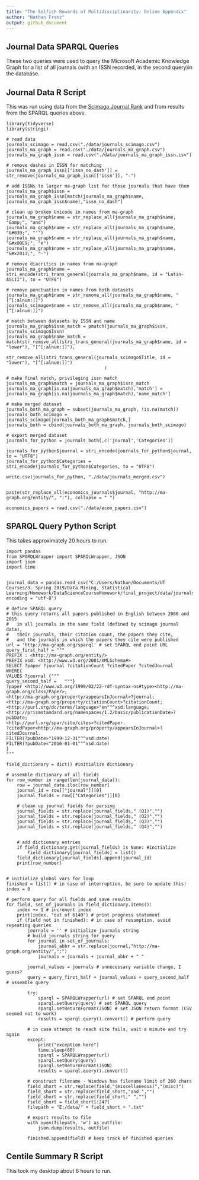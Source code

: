 ```yaml
---
title: "The Selfish Rewards of Multidisciplinarity: Online Appendix"
author: "Nathan Franz"
output: github_document
---
```


## Journal Data SPARQL Queries

These two queries were used to query the Microsoft Academic Knowledge Graph for a list of all journals (with an ISSN recorded, in the second query)in the database.

## Journal Data R Script

This was run using data from the [Scimago Journal Rank](https://www.scimagojr.com/journalrank.php?out=xls) and from results from the SPARQL queries above.

```
library(tidyverse)
library(stringi)

# read data
journals_scimago = read.csv("./data/journals_scimago.csv")
journals_ma_graph = read.csv("./data/journals_ma_graph.csv")
journals_ma_graph_issn = read.csv("./data/journals_ma_graph_issn.csv")

# remove dashes in ISSN for matching
journals_ma_graph_issn[['issn_no_dash']] = str_remove(journals_ma_graph_issn[['issn']], "-")

# add ISSNs to larger ma-graph list for those journals that have them
journals_ma_graph$issn = journals_ma_graph_issn[match(journals_ma_graph$name, journals_ma_graph_issn$name),"issn_no_dash"]

# clean up broken Unicode in names from ma-graph
journals_ma_graph$name = str_replace_all(journals_ma_graph$name, "&amp;", "and")
journals_ma_graph$name = str_replace_all(journals_ma_graph$name, "&#039;", "'")
journals_ma_graph$name = str_replace_all(journals_ma_graph$name, "&#x00E9;", "e")
journals_ma_graph$name = str_replace_all(journals_ma_graph$name, "&#x2013;", "-")

# remove diacritics in names from ma-graph
journals_ma_graph$name = stri_encode(stri_trans_general(journals_ma_graph$name, id = "Latin-ASCII"), to = "UTF8")

# remove punctuation in names from both datasets
journals_ma_graph$name = str_remove_all(journals_ma_graph$name, "[^[:alnum:]]")
journals_scimagov$name = str_remove_all(journals_ma_graph$name, "[^[:alnum:]]")

# match between datasets by ISSN and name
journals_ma_graph$issn_match = pmatch(journals_ma_graph$issn, journals_scimago$Issn)
journals_ma_graph$name_match = match(str_remove_all(stri_trans_general(journals_ma_graph$name, id = "lower"), "[^[:alnum:]]"), 
                                     str_remove_all(stri_trans_general(journals_scimago$Title, id = "lower"), "[^[:alnum:]]")
                                     )

# make final match, privileging issn match
journals_ma_graph$match = journals_ma_graph$issn_match
journals_ma_graph[is.na(journals_ma_graph$match),'match'] = journals_ma_graph[is.na(journals_ma_graph$match),'name_match']

# make merged dataset
journals_both_ma_graph = subset(journals_ma_graph, !is.na(match))
journals_both_scimago = journals_scimago[journals_both_ma_graph$match,]
journals_both = cbind(journals_both_ma_graph, journals_both_scimago)

# export merged dataset
journals_for_python = journals_both[,c('journal','Categories')]

journals_for_python$journal = stri_encode(journals_for_python$journal, to = "UTF8")
journals_for_python$Categories = stri_encode(journals_for_python$Categories, to = "UTF8")

write.csv(journals_for_python, "./data/journals_merged.csv")


paste(str_replace_all(economics_journals$journal, "http://ma-graph.org/entity/", ":"), collapse = " ")

economics_papers = read.csv("./data/econ_papers.csv")

```

## SPARQL Query Python Script

This takes approximately 20 hours to run.

```
import pandas
from SPARQLWrapper import SPARQLWrapper, JSON
import json
import time


journal_data = pandas.read_csv("C:/Users/Nathan/Documents/UT Courses/3. Spring 2019/Data Mining, Statistical Learning/Homework/DataScienceCourseHomework/final_project/data/journals_merged.csv", encoding = "utf-8")

# define SPARQL query
# this query returns all papers published in English between 2000 and 2015 
#   in all journals in the same field (defined by scimago journal data), 
#   their journals, their citation count, the papers they cite, 
#   and the journals in which the papers they cite were published
url = 'http://ma-graph.org/sparql' # set SPARQL end point URL
query_first_half = """
PREFIX : <http://ma-graph.org/entity/>
PREFIX xsd: <http://www.w3.org/2001/XMLSchema#>
SELECT ?paper ?journal ?citationCount ?citedPaper ?citedJournal
WHERE{ 
VALUES ?journal {"""
query_second_half =   """}
?paper <http://www.w3.org/1999/02/22-rdf-syntax-ns#type><http://ma-graph.org/class/Paper>;
<http://ma-graph.org/property/appearsInJournal>?journal;
<http://ma-graph.org/property/citationCount>?citationCount;
<http://purl.org/dc/terms/language>"en"^^xsd:language;
<http://prismstandard.org/namespaces/1.2/basic/publicationDate>?pubDate;
<http://purl.org/spar/cito/cites>?citedPaper.
?citedPaper<http://ma-graph.org/property/appearsInJournal>?citedJournal.
FILTER(?pubDate>"1999-12-31"^^xsd:date)
FILTER(?pubDate<"2016-01-01"^^xsd:date)
}
"""

field_dictionary = dict() #initialize dictionary

# assemble dictionary of all fields
for row_number in range(len(journal_data)):
    row = journal_data.iloc[row_number]
    journal_id = row[["journal"]][0]
    journal_fields = row[["Categories"]][0]
    
    # clean up journal fields for parsing
    journal_fields = str.replace(journal_fields," (Q1)","")
    journal_fields = str.replace(journal_fields," (Q2)","")
    journal_fields = str.replace(journal_fields," (Q3)","")
    journal_fields = str.replace(journal_fields," (Q4)","")
    

    # add dictionary entries
    if field_dictionary.get(journal_fields) is None: #initialize
        field_dictionary[journal_fields] = list()
    field_dictionary[journal_fields].append(journal_id)
    print(row_number)


# initialize global vars for loop 
finished = list() # in case of interruption, be sure to update this!
index = 0

# perform query for all fields and save results
for field, set_of_journals in field_dictionary.items():
    index += 1 # increment index
    print(index, "out of 6140") # print progress statement
    if (field not in finished): # in case of resumption, avoid repeating queries
        journals = '' # initialize journals string
        # build journals string for query
        for journal in set_of_journals: 
            journal_abbr = str.replace(journal,"http://ma-graph.org/entity/",":")
            journals = journals + journal_abbr + " "
        
        journal_values = journals # unnecessary variable change, I guess?
        query = query_first_half + journal_values + query_second_half # assemble query
        
        try:
            sparql = SPARQLWrapper(url) # set SPARQL end point
            sparql.setQuery(query) # set SPARQL query
            sparql.setReturnFormat(JSON) # set JSON return format (CSV seemed not to work)
            results = sparql.query().convert() # perform query
       
        # in case attempt to reach site fails, wait a minute and try again
        except: 
            print("exception here")
            time.sleep(60)
            sparql = SPARQLWrapper(url)
            sparql.setQuery(query)
            sparql.setReturnFormat(JSON)
            results = sparql.query().convert()
        
        # construct filename - Windows has filename limit of 260 chars
        field_short = str.replace(field,"(miscellaneous)","(misc)")
        field_short = str.replace(field_short,"and ","")
        field_short = str.replace(field_short," ","")
        field_short = field_short[:247]  
        filepath = "E:/data/" + field_short + ".txt"
        
        # export results to file
        with open(filepath, 'w') as outfile:
            json.dump(results, outfile)

        finished.append(field) # keep track of finished queries
```

## Centile Summary R Script

This took my desktop about 6 hours to run.

```

```
